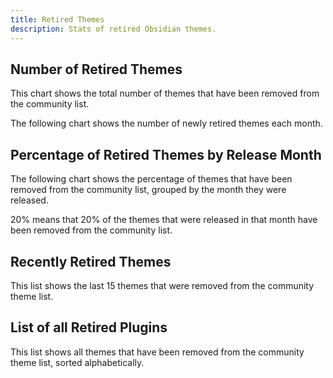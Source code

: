 ```yaml
---
title: Retired Themes
description: Stats of retired Obsidian themes.
---
```



## Number of Retired Themes

This chart shows the total number of themes that have been removed from the community list.

<ThemesRetiredCount />

The following chart shows the number of newly retired themes each month.

<ThemesRetiredPerMonth />

## Percentage of Retired Themes by Release Month

The following chart shows the percentage of themes that have been removed from the community list, grouped by the month they were released.

20% means that 20% of the themes that were released in that month have been removed from the community list.

<ThemesRetiredPercentageByReleaseMonth />

## Recently Retired Themes

This list shows the last 15 themes that were removed from the community theme list.

<ThemesRetiredRecent />

## List of all Retired Plugins

This list shows all themes that have been removed from the community theme list, sorted alphabetically.

<ThemesRetiredAll />
